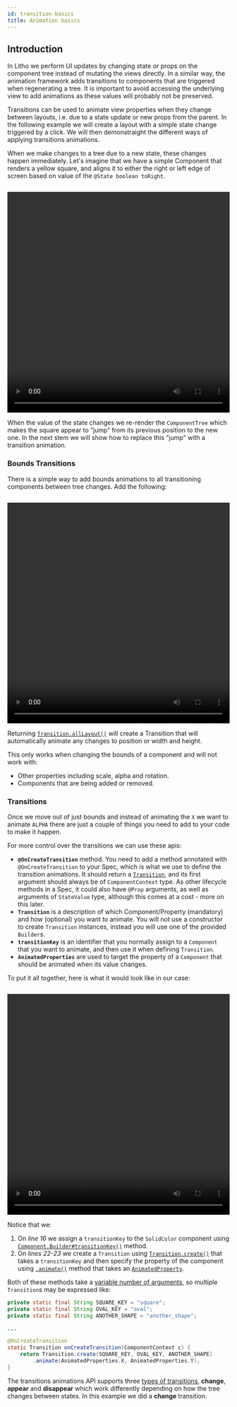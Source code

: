 ```yaml
---
id: transition-basics
title: Animation basics
---
```



## Introduction

In Litho we perform UI updates by changing state or props on the component tree instead of mutating the views directly. In a similar way, the animation framework adds transitions to components that are triggered when regenerating a tree. It is important to avoid accessing the underlying view to add animations as these values will probably not be preserved.

Transitions can be used to animate view properties when they change between layouts, i.e. due to a state update or new props from the parent. In the following example we will create a layout with a simple state change triggered by a click. We will then demonstraight the different ways of applying transitions animations.

When we make changes to a tree due to a new state, these changes happen immediately. Let's imagine that we have a simple Component that renders a yellow square, and aligns it to either the right or left edge of screen based on value of the `@State boolean toRight`.

```java file=sample/src/main/java/com/facebook/samples/litho/java/animations/docs/SimpleAllLayoutTransitionComponentSpec.java start=start end=no_animation
```

<video loop="true" autoplay="true" class="video" width="100%" height="500px">
  <source type="video/webm" src={useBaseUrl("/videos/transitions/basics1.webm")}></source>
  <p>Your browser does not support the video element.</p>
</video>

When the value of the state changes we re-render the `ComponentTree` which makes the square appear to “jump” from its previous position to the new one. In the next stem we will show how to replace this "jump" with a transition animation.

### Bounds Transitions

There is a simple way to add bounds animations to all transitioning components between tree changes. Add the following:

```java file=sample/src/main/java/com/facebook/samples/litho/java/animations/docs/SimpleAllLayoutTransitionComponentSpec.java start=no_animation end=end
```

<video loop="true" autoplay="true" class="video" width="100%" height="500px">
  <source type="video/webm" src={useBaseUrl("/videos/transitions/basics2.webm")}></source>
  <p>Your browser does not support the video element.</p>
</video>

Returning [`Transition.allLayout()`](https://staticdocs.thefacebook.com/litho/javadoc/com/facebook/litho/Transition.html#allLayout--) will create a Transition that will automatically animate any changes to position or width and height.

This only works when changing the bounds of a component and will not work with:
* Other properties including scale, alpha and rotation.
* Components that are being added or removed.


### Transitions

Once we move out of just bounds and instead of animating the `X` we want to animate `ALPHA` there are just a couple of things you need to add to your code to make it happen.

For more control over the transitions we can use these apis:
* **`@OnCreateTransition`** method. You need to add a method annotated with `@OnCreateTransition` to your Spec, which is what we use to define the transition animations. It should return a [`Transition`](pathname:///javadoc/com/facebook/litho/Transition.html), and its first argument should always be of `ComponentContext` type. As other lifecycle methods in a Spec, it could also have `@Prop` arguments, as well as arguments of `StateValue` type, although this comes at a cost - more on this later.
* **`Transition`** is a description of which Component/Property (mandatory) and how (optional) you want to animate. You will not use a constructor to create `Transition` instances, instead you will use one of the provided `Builder`s.
* **`transitionKey`** is an identifier that you normally assign to a `Component` that you want to animate, and then use it when defining `Transition`.
* **`AnimatedProperties`** are used to target the property of a `Component` that should be animated when its value changes.

To put it all together, here is what it would look like in our case:

```java file=sample/src/main/java/com/facebook/samples/litho/java/animations/docs/AlphaTransitionComponentSpec.java start=start end=end
```

<video loop="true" autoplay="true" class="video" width="100%" height="500px">
  <source type="video/webm" src={useBaseUrl("/videos/transitions/basics3.webm")}></source>
  <p>Your browser does not support the video element.</p>
</video>

Notice that we:
1. On *line 16* we assign a `transitionKey` to the `SolidColor` component using [`Component.Builder#transitionKey()`](pathname:///javadoc/com/facebook/litho/Component.Builder.html#transitionKey-java.lang.String-) method.
2. On *lines 22-23* we create a `Transition` using [`Transition.create()`](pathname:///javadoc/com/facebook/litho/Transition.html#create-java.lang.String-) that takes a `transitionKey` and then specify the property of the component using [`.animate()`](pathname:///javadoc/com/facebook/litho/Transition.TransitionUnitsBuilder.html#animate-com.facebook.litho.animation.AnimatedProperty-) method that takes an [`AnimatedProperty`](pathname:///javadoc/com/facebook/litho/animation/AnimatedProperties.html).

Both of these methods take a [variable number of arguments](pathname:///javadoc/com/facebook/litho/Transition.html#create-java.lang.String...-), so multiple `Transition`s may be expressed like:

```java
private static final String SQUARE_KEY = "square";
private static final String OVAL_KEY = "oval";
private static final String ANOTHER_SHAPE = "another_shape";

...

@OnCreateTransition
static Transition onCreateTransition(ComponentContext c) {
    return Transition.create(SQUARE_KEY, OVAL_KEY, ANOTHER_SHAPE)
        .animate(AnimatedProperties.X, AnimatedProperties.Y);
}
```

The transitions animations API supports three [types of transitions](/docs/animations/transition-types), **change**, **appear** and **disappear** which work differently depending on how the tree changes between states. In this example we did a **change** transition.
